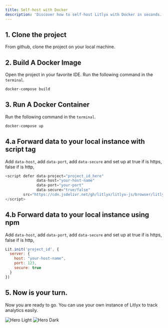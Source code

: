 ```yaml
---
title: Self-host with Docker
description: 'Discover how to self-host Litlyx with Docker in seconds.'
---
```


## 1. Clone the project

From github, clone the project on your local machine.


## 2. Build A Docker Image

Open the project in your favorite IDE. Run the following command in the `terminal`.

```bash docker
docker-compose build
```

## 3. Run A Docker Container

Run the following command in the `terminal`.

```bash docker
docker-compose up
```

## 4.a Forward data to your local instance with script tag

Add `data-host`, add `data-port`, add `data-secure` and set up at true if is https, false if is http,

```javascript
<script defer data-project="project_id_here" 
              data-host="your-host-name" 
              data-port="your-port" 
              data-secure="true/false"
        src="https://cdn.jsdelivr.net/gh/litlyx/litlyx-js/browser/litlyx.js">
</script>
```


## 4.b Forward data to your local instance using npm

Add `data-host`, add `data-port`, add `data-secure` and set up at true if is https, false if is http,

```javascript
Lit.init('project_id', {
  server: {
    host: "your-host-name",
    port: 123,
    secure: true
  }
})
```
## 5. Now is your turn.

Now you are ready to go. You can use your own instance of Litlyx to track analytics easily.

<img
  className="block dark:hidden"
  src="/images/easy-dashboard.svg"
  alt="Hero Light"
/>
<img
  className="hidden dark:block"
  src="/images/easy-dashboard.svg"
  alt="Hero Dark"
/>
